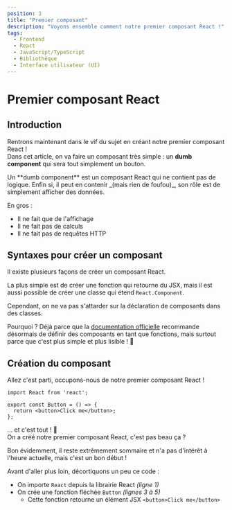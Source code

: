 ```yaml
---
position: 3
title: "Premier composant"
description: "Voyons ensemble comment notre premier composant React !"
tags:
  - Frontend
  - React
  - JavaScript/TypeScript
  - Bibliothèque
  - Interface utilisateur (UI)
---
```



# Premier composant React

## Introduction

Rentrons maintenant dans le vif du sujet en créant notre premier composant React !  
Dans cet article, on va faire un composant très simple : un **dumb component** qui sera tout simplement un bouton.

<Admonition type="quote" title="Un... dumb component ?">
  Un **dumb component** est un composant React qui ne contient pas de logique.  
  Enfin si, il peut en contenir _(mais rien de foufou)_, son rôle est de simplement afficher des données.

  En gros :
  - Il ne fait que de l'affichage
  - Il ne fait pas de calculs
  - Il ne fait pas de requêtes HTTP
</Admonition>

## Syntaxes pour créer un composant

Il existe plusieurs façons de créer un composant React.

La plus simple est de créer une fonction qui retourne du JSX, mais il est aussi possible de créer une classe qui étend `React.Component`.

Cependant, on ne va pas s'attarder sur la déclaration de composants dans des classes.

Pourquoi ? Déjà parce que la [documentation officielle](https://react.dev/reference/react/Component) recommande désormais de définir des composants en tant que fonctions, mais surtout parce que c'est plus simple et plus lisible ! 🚀

## Création du composant

Allez c'est parti, occupons-nous de notre premier composant React !

```tsx title="Button.tsx" showLineNumbers
import React from 'react';

export const Button = () => {
  return <button>Click me</button>;
};
```

... et c'est tout ! 🎉  
On a créé notre premier composant React, c'est pas beau ça ?

Bon évidemment, il reste extrêmement sommaire et n'a pas d'intérêt à l'heure actuelle, mais c'est un bon début !

Avant d'aller plus loin, décortiquons un peu ce code :

- On importe `React` depuis la librairie React _(ligne 1)_
- On crée une fonction fléchée `Button` _(lignes 3 à 5)_
  - Cette fonction retourne un élément JSX `<button>Click me</button>`